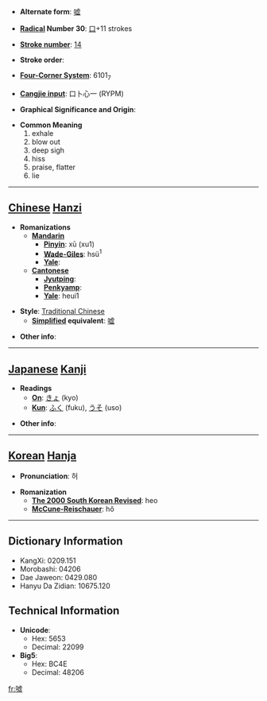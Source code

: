 * '''Alternate form''': [[嘘]]

* '''[[Wiktionary:Chinese radical index| Radical]] Number 30''': [[Wiktionary:Chinese radical index 口|口]]+11 strokes

* '''[[Wiktionary:Chinese total strokes index|Stroke number]]''': [[Wiktionary:Chinese total strokes index 14|14]]

* '''Stroke order''': 

* '''[[Wiktionary:Chinese four corner index|Four-Corner System]]''': 6101<sub>7</sub>

* '''[[Wiktionary:Chinese Cangjie index|Cangjie input]]''': 口卜心一 (RYPM)

* '''Graphical Significance and Origin''': 

* '''Common Meaning'''
*#exhale
*# blow out
*# deep sigh
*# hiss
*# praise, flatter
*# lie


----

== [[Chinese]] [[Hanzi]] ==

* '''Romanizations'''
** '''[[Mandarin]]'''
*** '''[[Pinyin]]''': xū (xu1)
*** '''[[Wade-Giles]]''': hsü<sup>1</sup>
*** '''[[Yale]]''': 
** '''[[Cantonese]]'''
*** '''[[Jyutping]]''':
*** '''[[Penkyamp]]''': 
*** '''[[Yale]]''': heui1

* '''Style''': [[Traditional Chinese]] 
** '''[[Simplified Chinese|Simplified]] equivalent''': [[嘘]]

* '''Other info''': 

----

== [[Japanese]] [[Kanji]] ==

* '''Readings'''
** '''[[On]]''': [[きょ]] (kyo)
** '''[[Kun]]''': [[ふく]] (fuku), [[うそ]] (uso)

* '''Other info''':  

----

== [[Korean]] [[Hanja]] ==

* '''Pronunciation''': 허

* '''Romanization'''
** '''[[The 2000 South Korean Revised Romanization|The 2000 South Korean Revised]]''': heo
** '''[[McCune-Reischauer]]''': hŏ

----

== Dictionary Information ==

* KangXi: 0209.151
* Morobashi: 04206
* Dae Jaweon: 0429.080
* Hanyu Da Zidian: 10675.120

== Technical Information ==

* '''Unicode''':
** Hex: 5653
** Decimal: 22099
* '''Big5''':
** Hex: BC4E
** Decimal: 48206

[[fr:噓]]
